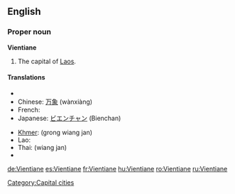 {{wikipedia}}
==English==

===Proper noun===
'''Vientiane'''

# The capital of [[Laos]].

====Translations====
{{top}}
* {{trreq|Burmese}}
* Chinese: [[万象]] (wànxiàng)
* French: {{t+|fr|Vientiane}}
* Japanese: [[ビエンチャン]] (Bienchan)
{{mid}}
* [[Khmer]]: {{Khmr|[[ខេត្ត​វៀងច័ន្ទន៍]]}} (grong wiang jan)
* Lao: {{t-|lo|ວຽງຈັນ|tr=wiang-can|sc=Laoo|xs=Lao}}
* Thai: {{Thai|[[เวียงจันทน์]]}} (wiang jan)
* {{trreq|Vietnamese}}
{{bottom}}

[[Category:Capital cities]]

[[de:Vientiane]]
[[es:Vientiane]]
[[fr:Vientiane]]
[[hu:Vientiane]]
[[ro:Vientiane]]
[[ru:Vientiane]]
